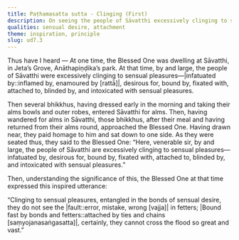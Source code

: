 ```yaml
---
title: Paṭhamasatta sutta - Clinging (First)
description: On seeing the people of Sāvatthi excessively clinging to sensual pleasures, the Buddha expresses an inspired utterance on the bondage that ensues from sensual desire.
qualities: sensual desire, attachment
theme: inspiration, principle
slug: ud7.3
---
```


Thus have I heard — At one time, the Blessed One was dwelling at Sāvatthi, in Jeta’s Grove, Anāthapiṇḍika’s park. At that time, by and large, the people of Sāvatthi were excessively clinging to sensual pleasures—|infatuated by::inflamed by, enamoured by [rattā]|, desirous for, bound by, fixated with, attached to, blinded by, and intoxicated with sensual pleasures.

Then several bhikkhus, having dressed early in the morning and taking their alms bowls and outer robes, entered Sāvatthi for alms. Then, having wandered for alms in Sāvatthi, those bhikkhus, after their meal and having returned from their alms round, approached the Blessed One. Having drawn near, they paid homage to him and sat down to one side. As they were seated thus, they said to the Blessed One: “Here, venerable sir, by and large, the people of Sāvatthi are excessively clinging to sensual pleasures—infatuated by, desirous for, bound by, fixated with, attached to, blinded by, and intoxicated with sensual pleasures.”

Then, understanding the significance of this, the Blessed One at that time expressed this inspired utterance:

“Clinging to sensual pleasures, entangled in the bonds of sensual desire,
they do not see the |fault::error, mistake, wrong [vajja]| in fetters;
|Bound fast by bonds and fetters::attached by ties and chains [saṃyojanasaṅgasatta]|, certainly,
they cannot cross the flood so great and vast.”
